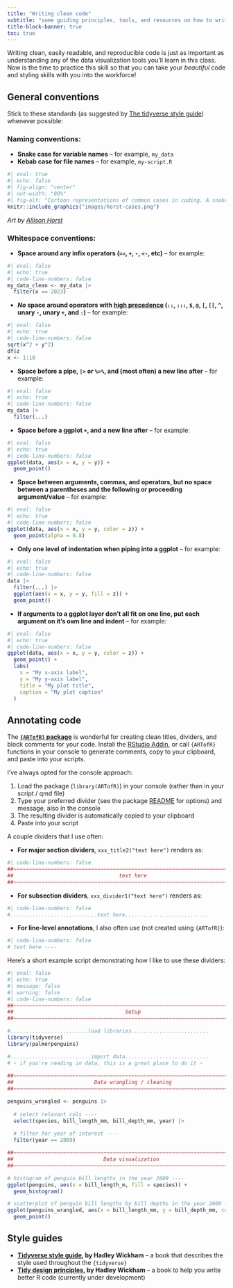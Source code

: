 ```yaml
---
title: "Writing clean code"
subtitle: "some guiding principles, tools, and resources on how to write clean and readable code"
title-block-banner: true
toc: true
---
```


Writing clean, easily readable, and reproducible code is just as important as understanding any of the data visualization tools you'll learn in this class. Now is the time to practice this skill so that you can take your *beautiful* code and styling skills with you into the workforce!

## General conventions

Stick to these standards (as suggested by [The tidyverse style guide](https://style.tidyverse.org/index.html){target="_blank"}) whenever possible:

### Naming conventions:

- **Snake case for variable names** -- for example, `my_data`
- **Kebab case for file names** -- for example, `my-script.R`

```r
#| eval: true
#| echo: false
#| fig-align: "center"
#| out-width: "80%"
#| fig-alt: "Cartoon representations of common cases in coding. A snake screams 'SCREAMING_SNAKE_CASE' into the face of a camel (wearing ear muffs) with 'camelCase' written along its back. Vegetables on a skewer spell out 'kebab-case' (words on a skewer). A mellow, happy looking snake has text 'snake_case' along it."
knitr::include_graphics("images/horst-cases.png")
```

::: {.center-text .gray-text .body-text-s}
*Art by [Allison Horst](https://allisonhorst.com/){target="_blank"}*
:::

### Whitespace conventions:

- **Space around any infix operators (`==`, `+`, `-`, `<-`, etc)** -- for example:

```r
#| eval: false
#| echo: true
#| code-line-numbers: false
my_data_clean <- my_data |> 
  filter(x == 2023)
```

- ***No* space around operators with [high precedence](https://rdrr.io/r/base/Syntax.html){target="_blank"} (`::`, `:::`, `$`, `@`, `[`, `[[`, `^`, unary `-`, unary `+`, and `:`)** -- for example: 

```r
#| eval: false
#| echo: true
#| code-line-numbers: false
sqrt(x^2 + y^2)
df$z
x <- 1:10
```

- **Space before a pipe, `|>` or `%>%`, and (most often) a new line after** -- for example:

```r
#| eval: false
#| echo: true
#| code-line-numbers: false
my_data |> 
  filter(...)
```

- **Space before a ggplot `+`, and a new line after** -- for example:

```r
#| eval: false
#| echo: true
#| code-line-numbers: false
ggplot(data, aes(x = x, y = y)) +
  geom_point()
```

- **Space between arguments, commas, and operators, but no space between a parentheses and the following or proceeding argument/value** -- for example:

```r
#| eval: false
#| echo: true
#| code-line-numbers: false
ggplot(data, aes(x = x, y = y, color = z)) +
  geom_point(alpha = 0.8)
```

- **Only one level of indentation when piping into a ggplot** -- for example: 

```r
#| eval: false
#| echo: true
#| code-line-numbers: false
data |> 
  filter(...) |> 
  ggplot(aes(x = x, y = y, fill = z)) +
  geom_point()
```

- **If arguments to a ggplot layer don't all fit on one line, put each argument on it's own line and indent** -- for example:

```r
#| eval: false
#| echo: true
#| code-line-numbers: false
ggplot(data, aes(x = x, y = y, color = z)) +
  geom_point() + 
  labs(
    x = "My x-axis label",
    y = "My y-axis label",
    title = "My plot title",
    caption = "My plot caption"
  )
```

## Annotating code

The **[`{ARTofR}` package](https://github.com/Hzhang-ouce/ARTofR)** is wonderful for creating clean titles, dividers, and block comments for your code. Install the [RStudio Addin](https://github.com/Hzhang-ouce/ARTofR#user-guide-with-rstudio-addins){target="_blank"}, or call `{ARTofR}` functions in your console to generate comments, copy to your clipboard, and paste into your scripts.

I've always opted for the console approach:

1. Load the package (`library(ARTofR)`) in your console (rather than in your script / qmd file)
2. Type your preferred divider (see the package [README](https://github.com/Hzhang-ouce/ARTofR#functions-and-styles){target="_blank"} for options) and message, also in the console
3. The resulting divider is automatically copied to your clipboard
4. Paste into your script

A couple dividers that I use often:

- **For major section dividers**, `xxx_title2("text here")` renders as: 

```r
#| code-line-numbers: false
##~~~~~~~~~~~~~~~~~~~~~~~~~~~~~~~~~~~~~~~~~~~~~~~~~~~~~~~~~~~~~~~~~~~~~~~~~~~~~~
##                                  text here                               ----
##~~~~~~~~~~~~~~~~~~~~~~~~~~~~~~~~~~~~~~~~~~~~~~~~~~~~~~~~~~~~~~~~~~~~~~~~~~~~~~
```

- **For subsection dividers**, `xxx_divider1("text here")` renders as: 

```r
#| code-line-numbers: false
#............................text here...........................
```

- **For line-level annotations**, I also often use (not created using `{ARTofR}`):

```r
#| code-line-numbers: false
# text here ---- 
```

Here's a short example script demonstrating how I like to use these dividers:

```r
#| eval: false 
#| echo: true
#| message: false
#| warning: false
#| code-line-numbers: false
##~~~~~~~~~~~~~~~~~~~~~~~~~~~~~~~~~~~~~~~~~~~~~~~~~~~~~~~~~~~~~~~~~~~~~~~~~~~~~~
##                                    Setup                                 ----
##~~~~~~~~~~~~~~~~~~~~~~~~~~~~~~~~~~~~~~~~~~~~~~~~~~~~~~~~~~~~~~~~~~~~~~~~~~~~~~

#.........................load libraries.........................
library(tidyverse)
library(palmerpenguins)

#..........................import data...........................
# ~ if you're reading in data, this is a great place to do it ~
  
##~~~~~~~~~~~~~~~~~~~~~~~~~~~~~~~~~~~~~~~~~~~~~~~~~~~~~~~~~~~~~~~~~~~~~~~~~~~~~~
##                          Data wrangling / cleaning                       ----
##~~~~~~~~~~~~~~~~~~~~~~~~~~~~~~~~~~~~~~~~~~~~~~~~~~~~~~~~~~~~~~~~~~~~~~~~~~~~~~

penguins_wrangled <- penguins |> 
  
  # select relevant cols ----
  select(species, bill_length_mm, bill_depth_mm, year) |> 
  
  # filter for year of interest ----
  filter(year == 2009)

##~~~~~~~~~~~~~~~~~~~~~~~~~~~~~~~~~~~~~~~~~~~~~~~~~~~~~~~~~~~~~~~~~~~~~~~~~~~~~~
##                             Data visualization                           ----
##~~~~~~~~~~~~~~~~~~~~~~~~~~~~~~~~~~~~~~~~~~~~~~~~~~~~~~~~~~~~~~~~~~~~~~~~~~~~~~

# histogram of penguin bill lengths in the year 2009 ----
ggplot(penguins, aes(x = bill_length_m, fill = species)) +
  geom_histogram()

# scatterplot of penguin bill lengths by bill depths in the year 2009 ----
ggplot(penguins_wrangled, aes(x = bill_length_mm, y = bill_depth_mm, color = species)) +
  geom_point()
```

## Style guides

- **[Tidyverse style guide](https://style.tidyverse.org/index.html){target="_blank"}, by Hadley Wickham** -- a book that describes the style used throughout the `{tidyverse}`
- **[Tidy design principles](https://design.tidyverse.org/){target="_blank"}, by Hadley Wickham** -- a book to help you write better R code (currently under development)

